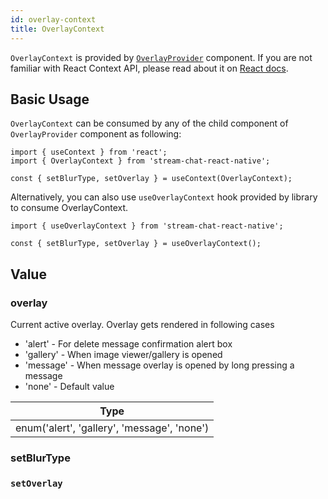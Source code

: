 ```yaml
---
id: overlay-context
title: OverlayContext
---
```



`OverlayContext` is provided by [`OverlayProvider`](../core-components/overlay_provider.mdx) component. If you are not familiar with React Context API, please read about it on [React docs](https://reactjs.org/docs/context.html).

## Basic Usage

`OverlayContext` can be consumed by any of the child component of `OverlayProvider` component as following:

```tsx
import { useContext } from 'react';
import { OverlayContext } from 'stream-chat-react-native';

const { setBlurType, setOverlay } = useContext(OverlayContext);
```

Alternatively, you can also use `useOverlayContext` hook provided by library to consume OverlayContext.

```tsx
import { useOverlayContext } from 'stream-chat-react-native';

const { setBlurType, setOverlay } = useOverlayContext();
```

## Value

### overlay

Current active overlay. Overlay gets rendered in following cases

- 'alert' - For delete message confirmation alert box
- 'gallery' - When image viewer/gallery is opened
- 'message' - When message overlay is opened by long pressing a message
- 'none' - Default value

| Type                                        |
| ------------------------------------------- |
| enum('alert', 'gallery', 'message', 'none') |

### setBlurType

<SetBlurType />

### `setOverlay`

<SetOverlay />

<!-- ### style -->

<!-- ### translucentStatusBar -->
